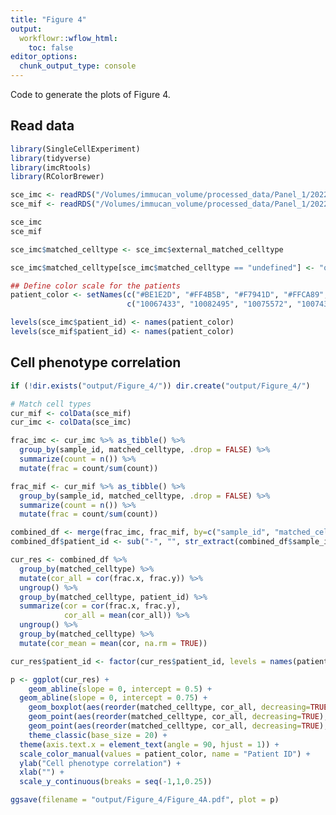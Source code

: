 ```yaml
---
title: "Figure 4"
output:
  workflowr::wflow_html:
    toc: false
editor_options:
  chunk_output_type: console
---
```


Code to generate the plots of Figure 4.

## Read data

```r
library(SingleCellExperiment)
library(tidyverse)
library(imcRtools)
library(RColorBrewer)

sce_imc <- readRDS("/Volumes/immucan_volume/processed_data/Panel_1/2022_WORKFLOW/IMC/Rout/sce.rds")
sce_mif <- readRDS("/Volumes/immucan_volume/processed_data/Panel_1/2022_WORKFLOW/mIF/Rout/sce_ROIs.rds")

sce_imc
sce_mif

sce_imc$matched_celltype <- sce_imc$external_matched_celltype

sce_imc$matched_celltype[sce_imc$matched_celltype == "undefined"] <- "other"

## Define color scale for the patients
patient_color <- setNames(c("#BE1E2D", "#FF4B5B", "#F7941D", "#FFCA89", "#00A651", "#5FFF73", "#00AEEF", "#9BD7FF", "#2E3192", "#675BFF"),
                          c("10067433", "10082495", "10075572", "10074349", "10068868", "10073140", "10075371", "10061074", "10074832", "10071582"))

levels(sce_imc$patient_id) <- names(patient_color)
levels(sce_mif$patient_id) <- names(patient_color)
```

## Cell phenotype correlation

```r
if (!dir.exists("output/Figure_4/")) dir.create("output/Figure_4/")

# Match cell types
cur_mif <- colData(sce_mif)
cur_imc <- colData(sce_imc)

frac_imc <- cur_imc %>% as_tibble() %>%
  group_by(sample_id, matched_celltype, .drop = FALSE) %>%
  summarize(count = n()) %>%
  mutate(frac = count/sum(count))

frac_mif <- cur_mif %>% as_tibble() %>%
  group_by(sample_id, matched_celltype, .drop = FALSE) %>%
  summarize(count = n()) %>%
  mutate(frac = count/sum(count))

combined_df <- merge(frac_imc, frac_mif, by=c("sample_id", "matched_celltype"), sort=FALSE)
combined_df$patient_id <- sub("-", "", str_extract(combined_df$sample_id, "[0-9]{8}-"))

cur_res <- combined_df %>%
  group_by(matched_celltype) %>%
  mutate(cor_all = cor(frac.x, frac.y)) %>%
  ungroup() %>%
  group_by(matched_celltype, patient_id) %>%
  summarize(cor = cor(frac.x, frac.y),
            cor_all = mean(cor_all)) %>%
  ungroup() %>%
  group_by(matched_celltype) %>%
  mutate(cor_mean = mean(cor, na.rm = TRUE))

cur_res$patient_id <- factor(cur_res$patient_id, levels = names(patient_color))

p <- ggplot(cur_res) +
    geom_abline(slope = 0, intercept = 0.5) +
  geom_abline(slope = 0, intercept = 0.75) +
    geom_boxplot(aes(reorder(matched_celltype, cor_all, decreasing=TRUE), cor)) +
    geom_point(aes(reorder(matched_celltype, cor_all, decreasing=TRUE), cor, color = patient_id)) +
    geom_point(aes(reorder(matched_celltype, cor_all, decreasing=TRUE), cor_all), color = "dark red", size = 3) +
    theme_classic(base_size = 20) + 
  theme(axis.text.x = element_text(angle = 90, hjust = 1)) +
  scale_color_manual(values = patient_color, name = "Patient ID") + 
  ylab("Cell phenotype correlation") +
  xlab("") +
  scale_y_continuous(breaks = seq(-1,1,0.25))

ggsave(filename = "output/Figure_4/Figure_4A.pdf", plot = p)
```

